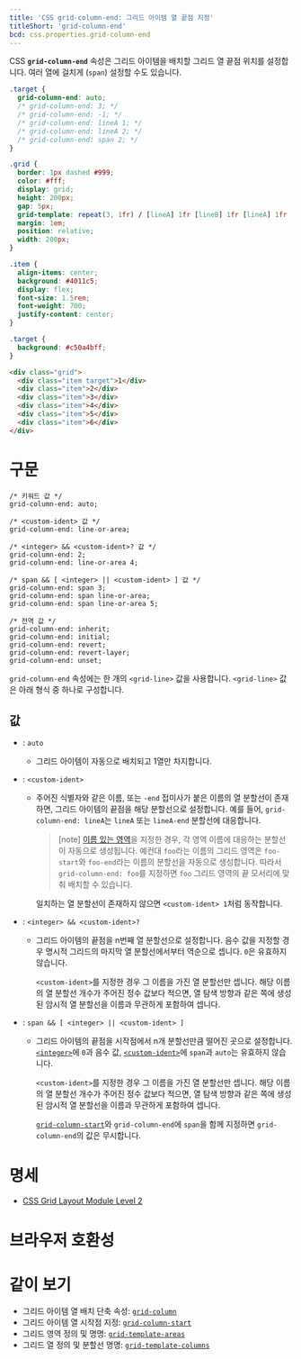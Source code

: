 ```yaml
---
title: 'CSS grid-column-end: 그리드 아이템 열 끝점 지정'
titleShort: 'grid-column-end'
bcd: css.properties.grid-column-end
---
```


CSS **`grid-column-end`** 속성은 그리드 아이템을 배치할 그리드 열 끝점 위치를 설정합니다. 여러 열에 걸치게 (`span`) 설정할 수도 있습니다.

```css hidden name=demo
.target {
  grid-column-end: auto;
  /* grid-column-end: 3; */
  /* grid-column-end: -1; */
  /* grid-column-end: lineA 1; */
  /* grid-column-end: lineA 2; */
  /* grid-column-end: span 2; */
}
```

```css hidden name=demo filename=style
.grid {
  border: 1px dashed #999;
  color: #fff;
  display: grid;
  height: 200px;
  gap: 5px;
  grid-template: repeat(3, 1fr) / [lineA] 1fr [lineB] 1fr [lineA] 1fr [lineB];
  margin: 1em;
  position: relative;
  width: 200px;
}

.item {
  align-items: center;
  background: #4011c5;
  display: flex;
  font-size: 1.5rem;
  font-weight: 700;
  justify-content: center;
}

.target {
  background: #c50a4bff;
}
```

```html hidden name=demo
<div class="grid">
  <div class="item target">1</div>
  <div class="item">2</div>
  <div class="item">3</div>
  <div class="item">4</div>
  <div class="item">5</div>
  <div class="item">6</div>
</div>
```

<LiveExample height={280} lang="css" name="demo" />

# 구문

```css-prop
/* 키워드 값 */
grid-column-end: auto;

/* <custom-ident> 값 */
grid-column-end: line-or-area;

/* <integer> && <custom-ident>? 값 */
grid-column-end: 2;
grid-column-end: line-or-area 4;

/* span && [ <integer> || <custom-ident> ] 값 */
grid-column-end: span 3;
grid-column-end: span line-or-area;
grid-column-end: span line-or-area 5;

/* 전역 값 */
grid-column-end: inherit;
grid-column-end: initial;
grid-column-end: revert;
grid-column-end: revert-layer;
grid-column-end: unset;
```

`grid-column-end` 속성에는 한 개의 `<grid-line>` 값을 사용합니다. `<grid-line>` 값은 아래 형식 중 하나로 구성합니다.

## 값

- : `auto`
  - 그리드 아이템이 자동으로 배치되고 1열만 차지합니다.
- : `<custom-ident>`
  - 주어진 식별자와 같은 이름, 또는 `-end` 접미사가 붙은 이름의 열 분할선이 존재하면, 그리드 아이템의 끝점을 해당 분할선으로 설정합니다. 예를 들어, `grid-column-end: lineA`는 `lineA` 또는 `lineA-end` 분할선에 대응합니다.

    > [note]
    > [이름 있는 영역][`grid-template-areas`]을 지정한 경우, 각 영역 이름에 대응하는 분할선이 자동으로 생성됩니다. 예컨대 `foo`라는 이름의 그리드 영역은 `foo-start`와 `foo-end`라는 이름의 분할선을 자동으로 생성합니다. 따라서 `grid-column-end: foo`를 지정하면 `foo` 그리드 영역의 끝 모서리에 맞춰 배치할 수 있습니다.

    일치하는 열 분할선이 존재하지 않으면 `<custom-ident> 1`처럼 동작합니다.

- : `<integer> && <custom-ident>?`
  - 그리드 아이템의 끝점을 n번째 열 분할선으로 설정합니다. 음수 값을 지정할 경우 명시적 그리드의 마지막 열 분할선에서부터 역순으로 셉니다. `0`은 유효하지 않습니다.

    `<custom-ident>`를 지정한 경우 그 이름을 가진 열 분할선만 셉니다. 해당 이름의 열 분할선 개수가 주어진 정수 값보다 적으면, 열 탐색 방향과 같은 쪽에 생성된 암시적 열 분할선을 이름과 무관하게 포함하여 셉니다.

- : `span && [ <integer> || <custom-ident> ]`
  - 그리드 아이템의 끝점을 시작점에서 n개 분할선만큼 떨어진 곳으로 설정합니다. [`<integer>`]에 `0`과 음수 값, [`<custom-ident>`]에 `span`과 `auto`는 유효하지 않습니다.

    `<custom-ident>`를 지정한 경우 그 이름을 가진 열 분할선만 셉니다. 해당 이름의 열 분할선 개수가 주어진 정수 값보다 적으면, 열 탐색 방향과 같은 쪽에 생성된 암시적 열 분할선을 이름과 무관하게 포함하여 셉니다.

    [`grid-column-start`]와 `grid-column-end`에 `span`을 함께 지정하면 `grid-column-end`의 값은 무시합니다.

# 명세

- [CSS Grid Layout Module Level 2](https://drafts.csswg.org/css-grid/#line-placement)

# 브라우저 호환성

<BrowserCompat data={props.bcd} />

# 같이 보기

- 그리드 아이템 열 배치 단축 속성: [`grid-column`]
- 그리드 아이템 열 시작점 지정: [`grid-column-start`]
- 그리드 영역 정의 및 명명: [`grid-template-areas`]
- 그리드 열 정의 및 분할선 명명: [`grid-template-columns`]

[`<custom-ident>`]: https://developer.mozilla.org/en-US/docs/Web/CSS/custom-ident
[`<integer>`]: ./integer
[`grid-column`]: ./grid-column
[`grid-column-start`]: ./grid-column-start
[`grid-template-areas`]: ./grid-template-areas
[`grid-template-columns`]: ./grid-template-columns
